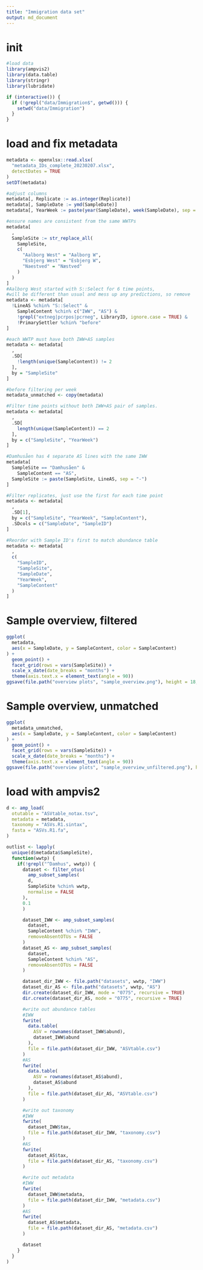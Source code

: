 ```yaml
---
title: "Immigration data set"
output: md_document
---
```


# init
```r
#load data
library(ampvis2)
library(data.table)
library(stringr)
library(lubridate)

if (interactive()) {
  if (!grepl("data/Immigration$", getwd())) {
    setwd("data/Immigration")
  }
}
```

# load and fix metadata
```r
metadata <- openxlsx::read.xlsx(
  "metadata_IDs_complete_20230207.xlsx",
  detectDates = TRUE
)
setDT(metadata)

#adjust columns
metadata[, Replicate := as.integer(Replicate)]
metadata[, SampleDate := ymd(SampleDate)]
metadata[, YearWeek := paste(year(SampleDate), week(SampleDate), sep = "-")]

#ensure names are consistent from the same WWTPs
metadata[
  ,
  SampleSite := str_replace_all(
    SampleSite,
    c(
      "Aalborg West" = "Aalborg W",
      "Esbjerg West" = "Esbjerg W",
      "Naestved" = "Næstved"
    )
  )
]
#Aalborg West started with S::Select for 6 time points,
#will be different than usual and mess up any predictions, so remove
metadata <- metadata[
  !LineAS %chin% "S::Select" &
    SampleContent %chin% c("IWW", "AS") &
    !grepl("extneg|pcrpos|pcrneg", LibraryID, ignore.case = TRUE) &
    !PrimarySettler %chin% "before"
]

#each WWTP must have both IWW+AS samples
metadata <- metadata[
  ,
  .SD[
    !length(unique(SampleContent)) != 2
  ],
  by = "SampleSite"
]

#before filtering per week
metadata_unmatched <- copy(metadata)

#Filter time points without both IWW+AS pair of samples.
metadata <- metadata[
  ,
  .SD[
    length(unique(SampleContent)) == 2
  ],
  by = c("SampleSite", "YearWeek")
]

#Damhusåen has 4 separate AS lines with the same IWW
metadata[
  SampleSite == "Damhusåen" &
    SampleContent == "AS",
  SampleSite := paste(SampleSite, LineAS, sep = "-")
]

#Filter replicates, just use the first for each time point
metadata <- metadata[
  ,
  .SD[1],
  by = c("SampleSite", "YearWeek", "SampleContent"),
  .SDcols = c("SampleDate", "SampleID")
]

#Reorder with Sample ID's first to match abundance table
metadata <- metadata[
  ,
  c(
    "SampleID",
    "SampleSite",
    "SampleDate",
    "YearWeek",
    "SampleContent"
  )
]
```

# Sample overview, filtered
```r
ggplot(
  metadata,
  aes(x = SampleDate, y = SampleContent, color = SampleContent)
) +
  geom_point() +
  facet_grid(rows = vars(SampleSite)) +
  scale_x_date(date_breaks = "months") +
  theme(axis.text.x = element_text(angle = 90))
ggsave(file.path("overview plots", "sample_overview.png"), height = 18, width = 12)
```

# Sample overview, unmatched
```r
ggplot(
  metadata_unmatched,
  aes(x = SampleDate, y = SampleContent, color = SampleContent)
) +
  geom_point() +
  facet_grid(rows = vars(SampleSite)) +
  scale_x_date(date_breaks = "months") +
  theme(axis.text.x = element_text(angle = 90))
ggsave(file.path("overview plots", "sample_overview_unfiltered.png"), height = 18, width = 12)
```

# load with ampvis2
```r
d <- amp_load(
  otutable = "ASVtable_notax.tsv",
  metadata = metadata,
  taxonomy = "ASVs.R1.sintax",
  fasta = "ASVs.R1.fa",
)
```

```r
outlist <- lapply(
  unique(d$metadata$SampleSite),
  function(wwtp) {
    if(!grepl("^Damhus", wwtp)) {
      dataset <- filter_otus(
        amp_subset_samples(
        d,
        SampleSite %chin% wwtp,
        normalise = FALSE
      ),
      0.1
      )

      dataset_IWW <- amp_subset_samples(
        dataset,
        SampleContent %chin% "IWW",
        removeAbsentOTUs = FALSE
      )
      dataset_AS <- amp_subset_samples(
        dataset,
        SampleContent %chin% "AS",
        removeAbsentOTUs = FALSE
      )

      dataset_dir_IWW <- file.path("datasets", wwtp, "IWW")
      dataset_dir_AS <- file.path("datasets", wwtp, "AS")
      dir.create(dataset_dir_IWW, mode = "0775", recursive = TRUE)
      dir.create(dataset_dir_AS, mode = "0775", recursive = TRUE)

      #write out abundance tables
      #IWW
      fwrite(
        data.table(
          ASV = rownames(dataset_IWW$abund),
          dataset_IWW$abund
        ),
        file = file.path(dataset_dir_IWW, "ASVtable.csv")
      )
      #AS
      fwrite(
        data.table(
          ASV = rownames(dataset_AS$abund),
          dataset_AS$abund
        ),
        file = file.path(dataset_dir_AS, "ASVtable.csv")
      )

      #write out taxonomy
      #IWW
      fwrite(
        dataset_IWW$tax,
        file = file.path(dataset_dir_IWW, "taxonomy.csv")
      )
      #AS
      fwrite(
        dataset_AS$tax,
        file = file.path(dataset_dir_AS, "taxonomy.csv")
      )

      #write out metadata
      #IWW
      fwrite(
        dataset_IWW$metadata,
        file = file.path(dataset_dir_IWW, "metadata.csv")
      )
      #AS
      fwrite(
        dataset_AS$metadata,
        file = file.path(dataset_dir_AS, "metadata.csv")
      )

      dataset
    }
  }
)
```
